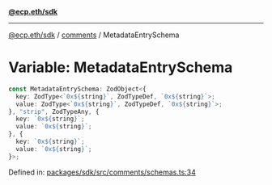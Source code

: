 [**@ecp.eth/sdk**](../../index.mdx)

***

[@ecp.eth/sdk](/sdk-reference/index.mdx) / [comments](/sdk-reference/comments/index.mdx) / MetadataEntrySchema

# Variable: MetadataEntrySchema

```ts
const MetadataEntrySchema: ZodObject<{
  key: ZodType<`0x${string}`, ZodTypeDef, `0x${string}`>;
  value: ZodType<`0x${string}`, ZodTypeDef, `0x${string}`>;
}, "strip", ZodTypeAny, {
  key: `0x${string}`;
  value: `0x${string}`;
}, {
  key: `0x${string}`;
  value: `0x${string}`;
}>;
```

Defined in: [packages/sdk/src/comments/schemas.ts:34](https://github.com/ecp-eth/comments-monorepo/blob/main/packages/sdk/src/comments/schemas.ts#L34)
